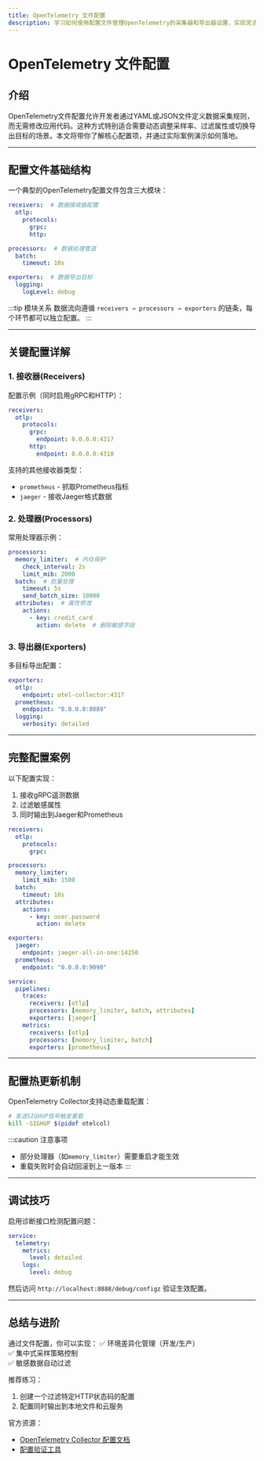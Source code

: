 ```yaml
---
title: OpenTelemetry 文件配置
description: 学习如何使用配置文件管理OpenTelemetry的采集器和导出器设置，实现灵活的遥测数据收集。
---
```


# OpenTelemetry 文件配置

## 介绍

OpenTelemetry文件配置允许开发者通过YAML或JSON文件定义数据采集规则，而无需修改应用代码。这种方式特别适合需要动态调整采样率、过滤属性或切换导出目标的场景。本文将带你了解核心配置项，并通过实际案例演示如何落地。

---

## 配置文件基础结构

一个典型的OpenTelemetry配置文件包含三大模块：

```yaml
receivers:  # 数据接收器配置
  otlp:
    protocols:
      grpc:
      http:

processors:  # 数据处理管道
  batch:
    timeout: 10s

exporters:  # 数据导出目标
  logging:
    logLevel: debug
```

:::tip 模块关系
数据流向遵循 `receivers → processors → exporters` 的链条，每个环节都可以独立配置。
:::

---

## 关键配置详解

### 1. 接收器(Receivers)

配置示例（同时启用gRPC和HTTP）：

```yaml
receivers:
  otlp:
    protocols: 
      grpc:
        endpoint: 0.0.0.0:4317
      http:
        endpoint: 0.0.0.0:4318
```

支持的其他接收器类型：
- `prometheus` - 抓取Prometheus指标
- `jaeger` - 接收Jaeger格式数据

### 2. 处理器(Processors)

常用处理器示例：

```yaml
processors:
  memory_limiter:  # 内存保护
    check_interval: 2s
    limit_mib: 2000
  batch:  # 批量处理
    timeout: 5s
    send_batch_size: 10000
  attributes:  # 属性修改
    actions:
      - key: credit_card
        action: delete  # 删除敏感字段
```

### 3. 导出器(Exporters)

多目标导出配置：

```yaml
exporters:
  otlp:
    endpoint: otel-collector:4317
  prometheus:
    endpoint: "0.0.0.0:8889"
  logging:
    verbosity: detailed
```

---

## 完整配置案例

以下配置实现：
1. 接收gRPC遥测数据
2. 过滤敏感属性
3. 同时输出到Jaeger和Prometheus

```yaml
receivers:
  otlp:
    protocols:
      grpc:

processors:
  memory_limiter:
    limit_mib: 1500
  batch:
    timeout: 10s
  attributes:
    actions:
      - key: user.password
        action: delete

exporters:
  jaeger:
    endpoint: jaeger-all-in-one:14250
  prometheus:
    endpoint: "0.0.0.0:9090"

service:
  pipelines:
    traces:
      receivers: [otlp]
      processors: [memory_limiter, batch, attributes]
      exporters: [jaeger]
    metrics:
      receivers: [otlp]
      processors: [memory_limiter, batch]
      exporters: [prometheus]
```

---

## 配置热更新机制

OpenTelemetry Collector支持动态重载配置：

```bash
# 发送SIGHUP信号触发重载
kill -SIGHUP $(pidof otelcol)
```

:::caution 注意事项
- 部分处理器（如`memory_limiter`）需要重启才能生效
- 重载失败时会自动回滚到上一版本
:::

---

## 调试技巧

启用诊断接口检测配置问题：

```yaml
service:
  telemetry:
    metrics:
      level: detailed
    logs:
      level: debug
```

然后访问 `http://localhost:8888/debug/configz` 验证生效配置。

---

## 总结与进阶

通过文件配置，你可以实现：
✅ 环境差异化管理（开发/生产）<br />
✅ 集中式采样策略控制<br />
✅ 敏感数据自动过滤

推荐练习：
1. 创建一个过滤特定HTTP状态码的配置
2. 配置同时输出到本地文件和云服务

官方资源：
- [OpenTelemetry Collector 配置文档](https://opentelemetry.io/docs/collector/configuration/)
- [配置验证工具](https://github.com/open-telemetry/opentelemetry-collector/tree/main/cmd/configschema)